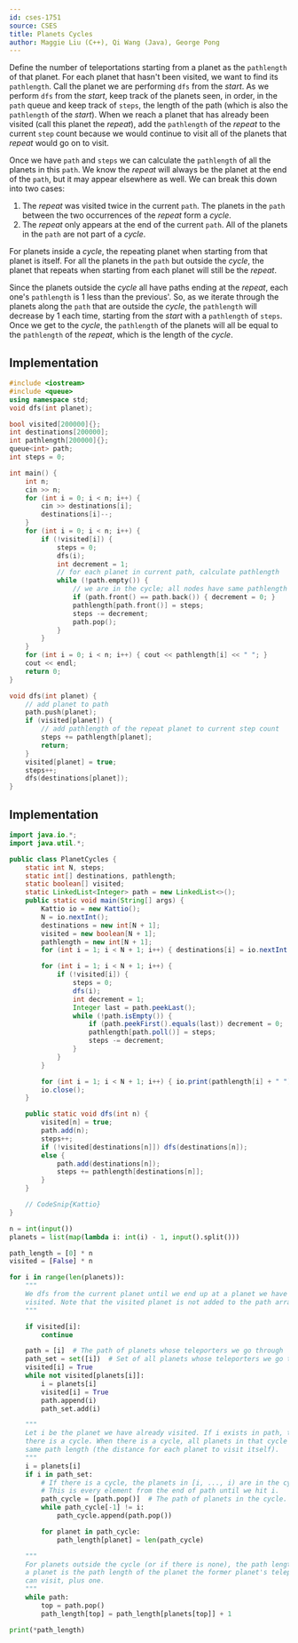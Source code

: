 ```yaml
---
id: cses-1751
source: CSES
title: Planets Cycles
author: Maggie Liu (C++), Qi Wang (Java), George Pong
---
```


Define the number of teleportations starting from a planet as the
$\texttt{pathlength}$ of that planet. For each planet that hasn't been visited,
we want to find its $\texttt{pathlength}$. Call the planet we are performing
$\texttt{dfs}$ from the $\textit{start}$. As we perform $\texttt{dfs}$ from the
$\textit{start}$, keep track of the planets seen, in order, in the
$\texttt{path}$ queue and keep track of $\texttt{steps}$, the length of the path
(which is also the $\texttt{pathlength}$ of the $\textit{start}$). When we reach
a planet that has already been visited (call this planet the $\textit{repeat}$),
add the $\texttt{pathlength}$ of the $\textit{repeat}$ to the current
$\texttt{step}$ count because we would continue to visit all of the planets that
$\textit{repeat}$ would go on to visit.

Once we have $\texttt{path}$ and $\texttt{steps}$ we can calculate the
$\texttt{pathlength}$ of all the planets in this $\texttt{path}$. We know the
$\textit{repeat}$ will always be the planet at the end of the $\texttt{path}$,
but it may appear elsewhere as well. We can break this down into two cases:

1. The $\textit{repeat}$ was visited twice in the current $\texttt{path}$. The
   planets in the $\texttt{path}$ between the two occurrences of the
   $\textit{repeat}$ form a $\textit{cycle}$.
2. The $\textit{repeat}$ only appears at the end of the current $\texttt{path}$.
   All of the planets in the $\texttt{path}$ are not part of a $\textit{cycle}$.

For planets inside a $\textit{cycle}$, the repeating planet when starting from
that planet is itself. For all the planets in the $\texttt{path}$ but outside
the $\textit{cycle}$, the planet that repeats when starting from each planet
will still be the $\textit{repeat}$.

Since the planets outside the $\textit{cycle}$ all have paths ending at the
$\textit{repeat}$, each one's $\texttt{pathlength}$ is $1$ less than the
previous'. So, as we iterate through the planets along the $\texttt{path}$ that
are outside the $\textit{cycle}$, the $\texttt{pathlength}$ will decrease by $1$
each time, starting from the $\textit{start}$ with a $\texttt{pathlength}$ of
$\texttt{steps}$. Once we get to the $\textit{cycle}$, the $\texttt{pathlength}$
of the planets will all be equal to the $\texttt{pathlength}$ of the
$\textit{repeat}$, which is the length of the $\textit{cycle}$.

<LanguageSection>

<CPPSection>

## Implementation

```cpp
#include <iostream>
#include <queue>
using namespace std;
void dfs(int planet);

bool visited[200000]{};
int destinations[200000];
int pathlength[200000]{};
queue<int> path;
int steps = 0;

int main() {
	int n;
	cin >> n;
	for (int i = 0; i < n; i++) {
		cin >> destinations[i];
		destinations[i]--;
	}
	for (int i = 0; i < n; i++) {
		if (!visited[i]) {
			steps = 0;
			dfs(i);
			int decrement = 1;
			// for each planet in current path, calculate pathlength
			while (!path.empty()) {
				// we are in the cycle; all nodes have same pathlength
				if (path.front() == path.back()) { decrement = 0; }
				pathlength[path.front()] = steps;
				steps -= decrement;
				path.pop();
			}
		}
	}
	for (int i = 0; i < n; i++) { cout << pathlength[i] << " "; }
	cout << endl;
	return 0;
}

void dfs(int planet) {
	// add planet to path
	path.push(planet);
	if (visited[planet]) {
		// add pathlength of the repeat planet to current step count
		steps += pathlength[planet];
		return;
	}
	visited[planet] = true;
	steps++;
	dfs(destinations[planet]);
}
```

</CPPSection>

<JavaSection>

## Implementation

```java
import java.io.*;
import java.util.*;

public class PlanetCycles {
	static int N, steps;
	static int[] destinations, pathlength;
	static boolean[] visited;
	static LinkedList<Integer> path = new LinkedList<>();
	public static void main(String[] args) {
		Kattio io = new Kattio();
		N = io.nextInt();
		destinations = new int[N + 1];
		visited = new boolean[N + 1];
		pathlength = new int[N + 1];
		for (int i = 1; i < N + 1; i++) { destinations[i] = io.nextInt(); }

		for (int i = 1; i < N + 1; i++) {
			if (!visited[i]) {
				steps = 0;
				dfs(i);
				int decrement = 1;
				Integer last = path.peekLast();
				while (!path.isEmpty()) {
					if (path.peekFirst().equals(last)) decrement = 0;
					pathlength[path.poll()] = steps;
					steps -= decrement;
				}
			}
		}

		for (int i = 1; i < N + 1; i++) { io.print(pathlength[i] + " "); }
		io.close();
	}

	public static void dfs(int n) {
		visited[n] = true;
		path.add(n);
		steps++;
		if (!visited[destinations[n]]) dfs(destinations[n]);
		else {
			path.add(destinations[n]);
			steps += pathlength[destinations[n]];
		}
	}

	// CodeSnip{Kattio}
}
```

</JavaSection>

<PySection>

```py
n = int(input())
planets = list(map(lambda i: int(i) - 1, input().split()))

path_length = [0] * n
visited = [False] * n

for i in range(len(planets)):
	"""
	We dfs from the current planet until we end up at a planet we have already
	visited. Note that the visited planet is not added to the path array.
	"""

	if visited[i]:
		continue

	path = [i]  # The path of planets whose teleporters we go through
	path_set = set([i])  # Set of all planets whose teleporters we go through
	visited[i] = True
	while not visited[planets[i]]:
		i = planets[i]
		visited[i] = True
		path.append(i)
		path_set.add(i)

	"""
	Let i be the planet we have already visited. If i exists in path, then
	there is a cycle. When there is a cycle, all planets in that cycle have the
	same path length (the distance for each planet to visit itself).
	"""
	i = planets[i]
	if i in path_set:
		# If there is a cycle, the planets in [i, ..., i) are in the cycle.
		# This is every element from the end of path until we hit i.
		path_cycle = [path.pop()]  # The path of planets in the cycle.
		while path_cycle[-1] != i:
			path_cycle.append(path.pop())

		for planet in path_cycle:
			path_length[planet] = len(path_cycle)

	"""
	For planets outside the cycle (or if there is none), the path length of
	a planet is the path length of the planet the former planet's teleporter
	can visit, plus one.
	"""
	while path:
		top = path.pop()
		path_length[top] = path_length[planets[top]] + 1

print(*path_length)
```

</PySection>

</LanguageSection>

